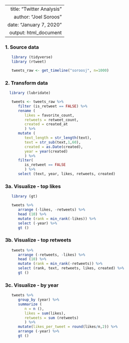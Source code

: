 ----
   title: "Twitter Analysis"
   author: "Joel Soroos"
   date: "January 7, 2020"
   output: html_document 
---


### 1. Source data
```r

   library (tidyverse)
   library (rtweet)

   tweets_raw <- get_timeline("soroosj", n=1000)
```
 
   
### 2. Transform data
```r

  library (lubridate)

   tweets <- tweets_raw %>%
      filter (is_retweet == FALSE) %>%
      rename (
         likes = favorite_count,
         retweets = retweet_count,
         created = created_at
         ) %>%
      mutate (
         text_length = str_length(text),
         text = str_sub(text,1,60),
         created = as.Date(created),
         year = year(created)
         ) %>% 
      filter(
         is_retweet == FALSE
         ) %>%
      select (text, year, likes, retweets, created)
```


### 3a. Visualize - top likes
```r

   library (gt)

   tweets %>%
      arrange (-likes, -retweets) %>%
      head (10) %>%
      mutate (rank = min_rank(-likes)) %>%
      select (-year) %>%
      gt () 
```


### 3b. Visualize - top retweets
```r

   tweets %>%
      arrange (-retweets, -likes) %>%
      head (10) %>%
      mutate (rank = min_rank(-retweets)) %>%
      select (rank, text, retweets, likes, created) %>%
      gt () 
```


### 3c. Visualize - by year
```r

   tweets %>%
      group_by (year) %>%
      summarize (
         n = n (),
         likes = sum(likes),
         retweets = sum (retweets)
         ) %>%
      mutate(likes_per_tweet = round(likes/n,2)) %>%
      arrange (-year) %>%
      gt () 
```